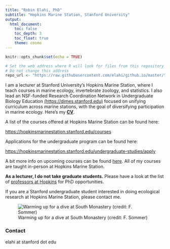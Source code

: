 ```yaml
---
title: "Robin Elahi, PhD"
subtitle: "Hopkins Marine Station, Stanford University"
output: 
  html_document: 
    toc: false
    toc_depth: 3
    toc_float: true
    theme: cosmo
---
```


```r
knitr::opts_chunk$set(echo = TRUE)

# Set the web address where R will look for files from this repository
# Do not change this address
repo_url <- "https://raw.githubusercontent.com/elahi/github.io/master/"
```

I am a lecturer at Stanford University's Hopkins Marine Station, where I teach courses in marine ecology, invertebrate zoology, and statistics. I also lead an NSF-funded Research Coordination Network in Undergraduate Biology Education [(https://dimes.stanford.edu)](https://dimes.stanford.edu) focused on unifying curriculum across marine stations, with the goal of diversifying participation in marine ecology. Here's my [**CV**](/cv/Elahi_CV_long_221110.pdf).

A list of the courses offered at Hopkins Marine Station can be found here:

<https://hopkinsmarinestation.stanford.edu/courses>

Applications for the undergraduate program can be found here:

<https://hopkinsmarinestation.stanford.edu/undergraduate-studies/apply>

A bit more info on upcoming courses can be found [here](https://elahi.github.io/teaching.html). All of my courses are taught in-person at Hopkins Marine Station.

**As a lecturer, I do not take graduate students.** Please have a look at the list of [professors at Hopkins](https://hopkinsmarinestation.stanford.edu/people/faculty) for PhD opportunities.

If you are a Stanford undergraduate student interested in doing ecological research at Hopkins Marine Station, please contact me. 

![Warming up for a dive at South Monastery (credit: F. Sommer)](images/IMG_4084_sommer.JPG)

### Contact

elahi at stanford dot edu

